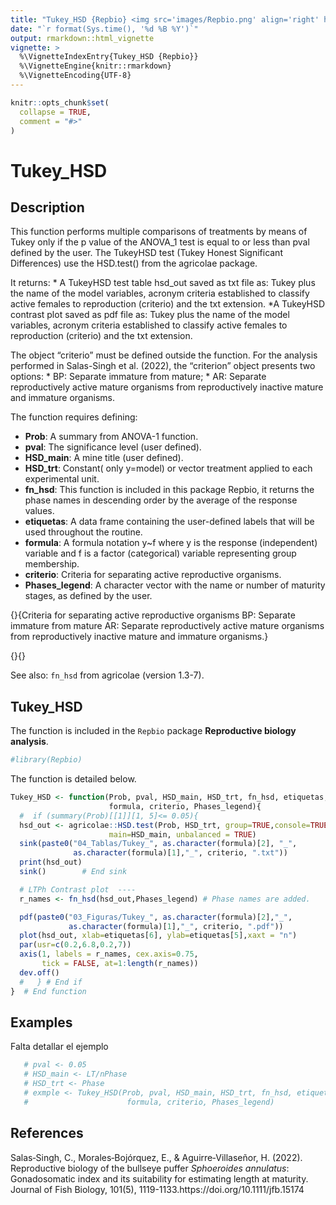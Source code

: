 ```yaml
---
title: "Tukey_HSD {Repbio} <img src='images/Repbio.png' align='right' height='20%' width='20%'/>"
date: "`r format(Sys.time(), '%d %B %Y')`"
output: rmarkdown::html_vignette
vignette: >
  %\VignetteIndexEntry{Tukey_HSD {Repbio}}
  %\VignetteEngine{knitr::rmarkdown}
  %\VignetteEncoding{UTF-8}
---
```


```r
knitr::opts_chunk$set(
  collapse = TRUE,
  comment = "#>"
)
```

# Tukey_HSD

## Description

This function performs multiple comparisons of treatments by means of Tukey
only if the p value of the ANOVA_1 test is equal to or less than pval
defined by the user. The TukeyHSD test (Tukey Honest Significant Differences) use
the HSD.test() from the agricolae package.

It returns:
 * A TukeyHSD test table hsd_out saved as txt file as: Tukey plus the name of the model variables, acronym criteria established to classify active females to reproduction (criterio) and the txt extension.
 *A TukeyHSD contrast plot saved as pdf file as: Tukey plus the name of the model variables, acronym criteria established to classify active females to reproduction (criterio) and the txt extension. 
 
 The object "criterio" must be defined outside the function.
For the analysis performed in Salas-Singh et al. (2022), the "criterion" object 
presents two options:
 * BP: Separate immature from mature;
 * AR: Separate reproductively active mature organisms from reproductively inactive mature and immature organisms.

The function requires defining:


 * **Prob**: A summary from ANOVA-1 function.
 * **pval**: The significance level (user defined).
 * **HSD_main**: A mine title (user defined).
 * **HSD_trt**: Constant( only y=model) or vector treatment applied to each
experimental unit.
 * **fn_hsd**: This function is included in this package Repbio, it
returns the phase names in descending order by the average of the
response values.
 * **etiquetas**: A data frame containing the user-defined labels that will
be used throughout the routine.
 * **formula**: A formula notation y~f where y is the response (independent)
variable and f is a factor (categorical) variable representing group
membership.
 * **criterio**: Criteria for separating active reproductive organisms.
 * **Phases_legend**: A character vector with the name or number of maturity
stages, as defined by the user.


\item{}{Criteria for separating active reproductive organisms
BP: Separate immature from mature
AR: Separate reproductively active mature organisms from
reproductively inactive mature and immature organisms.}
\item{}{}




See also: `fn_hsd` from agricolae (version 1.3-7).


## Tukey_HSD

The function is included in the `Repbio` package **Reproductive biology analysis**.


```r
#library(Repbio)
```


The function is detailed below.

```r
Tukey_HSD <- function(Prob, pval, HSD_main, HSD_trt, fn_hsd, etiquetas,
                      formula, criterio, Phases_legend){
  #  if (summary(Prob)[[1]][1, 5]<= 0.05){
  hsd_out <- agricolae::HSD.test(Prob, HSD_trt, group=TRUE,console=TRUE,
                      main=HSD_main, unbalanced = TRUE)
  sink(paste0("04_Tablas/Tukey_", as.character(formula)[2], "_",
              as.character(formula)[1],"_", criterio, ".txt"))
  print(hsd_out)
  sink()        # End sink

  # LTPh Contrast plot  ----
  r_names <- fn_hsd(hsd_out,Phases_legend) # Phase names are added.

  pdf(paste0("03_Figuras/Tukey_", as.character(formula)[2],"_",
             as.character(formula)[1],"_", criterio, ".pdf"))
  plot(hsd_out, xlab=etiquetas[6], ylab=etiquetas[5],xaxt = "n")
  par(usr=c(0.2,6.8,0.2,7))
  axis(1, labels = r_names, cex.axis=0.75,
       tick = FALSE, at=1:length(r_names))
  dev.off()
  #   } # End if
}  # End function
```


## Examples

Falta detallar el ejemplo

```r
   # pval <- 0.05
   # HSD_main <- LT/nPhase
   # HSD_trt <- Phase
   # exmple <- Tukey_HSD(Prob, pval, HSD_main, HSD_trt, fn_hsd, etiquetas,
   #                      formula, criterio, Phases_legend)
```


## References

Salas‐Singh, C., Morales‐Bojórquez, E., & Aguirre‐Villaseñor, H. (2022). Reproductive biology of the bullseye puffer *Sphoeroides annulatus*: Gonadosomatic index and its suitability for estimating length at maturity. Journal of Fish Biology, 101(5), 1119-1133.https://doi.org/10.1111/jfb.15174
